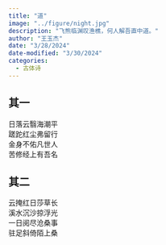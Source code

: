 ```yaml
---
title: "道"
image: "../figure/night.jpg"
description: "飞熊临渊叹渔樵，何人解吾直中道。"
author: "王玉杰"
date: "3/28/2024"
date-modified: "3/30/2024"
categories:
  - 古体诗
---
```


## 其一
日落云翳海潮平\
蹉跎红尘弗留行\
金身不佑凡世人\
苦修经上有吾名

## 其二
云掩红日莎草长\
溪水沉沙掠浮光\
一日阅尽沧桑事\
驻足斜倚陌上桑
